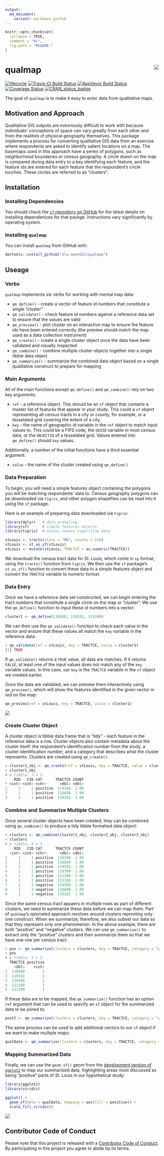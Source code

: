 ```yaml
---
output:
  md_document:
    variant: markdown_github
---
```


<!-- README.md is generated from README.Rmd. Please edit that file -->

```r
knitr::opts_chunk$set(
  collapse = TRUE,
  comment = "#>",
  fig.path = "README-"
)
```

# qualmap <img src="man/figures/qualmapLogo.png" align="right" />

[![lifecycle](https://img.shields.io/badge/lifecycle-maturing-blue.svg)](https://www.tidyverse.org/lifecycle/#maturing)
[![Travis-CI Build Status](https://travis-ci.org/slu-openGIS/qualmap.svg?branch=master)](https://travis-ci.org/slu-openGIS/qualmap)
[![AppVeyor Build Status](https://ci.appveyor.com/api/projects/status/github/slu-openGIS/qualmap?branch=master&svg=true)](https://ci.appveyor.com/project/slu-openGIS/qualmap)
[![Coverage Status](https://img.shields.io/codecov/c/github/slu-openGIS/qualmap/master.svg)](https://codecov.io/github/slu-openGIS/qualmap?branch=master)
[![CRAN_status_badge](http://www.r-pkg.org/badges/version/gateway)](https://cran.r-project.org/package=gateway)

The goal of `qualmap` is to make it easy to enter data from qualitative maps.

## Motivation and Approach

Qualitative GIS outputs are notoriously difficult to work with because individuals' conceptions of space can vary greatly from each other and from the realities of physical geography themselves. This package implements a process for converting qualitative GIS data from an exercise where respondents are asked to identify salient locations on a map. The basemaps used in this approach have a series of polygons, such as neighborhood boundaries or census geography. A circle drawn on the map is compared during data entry to a key identifying each feature, and the feature ids are entered for each feature that the respondent's cricle touches. These circles are referred to as "clusters".

## Installation
### Installing Dependencies

You should check the [`sf` repository on GitHub](https://github.com/r-spatial/sf) for the latest details on installing dependenices for that packge. Instructions vary significantly by operating system.

### Installing `qualmap` 

You can install `qualmap` from GitHub with:

```r
devtools::install_github("slu-openGIS/qualmap")
```

## Useage
### Verbs
`qualmap` implements six verbs for working with mental map data:

* `qm_define()` - create a vector of feature id numbers that constitute a single "cluster"
* `qm_validate()` - check feature id numbers against a reference data set to ensure that the values are valid
* `qm_preview()` - plot cluster on an interactive map to ensure the feature ids have been entered correctly (the preview should match the map used as a data collection instrument)
* `qm_create()` - create a single cluster object once the data have been validated and visually inspected
* `qm_combine()` - combine multiple cluster objects together into a single tibble data object
* `qm_summarize()` - summarize the combined data object based on a single qualitative construct to prepare for mapping

### Main Arguments
All of the main functions except `qm_define()` and `qm_combine()` rely on two key arguments:

* `ref` - a reference object. This should be an `sf` object that contains a master list of features that appear in your study. This could a `sf` object representing all census tracts in a city or county, for example, or a tesselated grid covering the extent of a city.
* `key` - the name of geographic id variable in the `ref` object to match input values to. This could be a FIPS code, the `GEOID` variable in most census data, or the `OBJECTID` of a tesselated grid. Values entered into `qm_define()` should `key` values.

Additionally, a number of the initial functions have a third essential argument:

* `value` - the name of the cluster created using `qm_define()`

### Data Preparation
To begin, you will need a simple features object containing the polygons you will be matching respondents' data to. Census geography polygons can be downloaded via `tigris`, and other polygon shapefiles can be read into `R` using the `sf` package. 

Here is an example of preparing data downloaded via `tigris`:

```r
library(dplyr)   # data wrangling
library(sf)      # simple features objects
library(tigris)  # access census tiger/line data

stLouis <- tracts(state = "MO", county = 510)
stLouis <- st_as_sf(stLouis)
stLouis <- mutate(stLouis, TRACTCE = as.numeric(TRACTCE))
```

We download the census tract data for St. Louis, which come in `sp` format, using the `tracts()` function from `tigris`. We then use the `sf` package's `st_as_sf()` function to convert these data to a simple features object and convert the `TRACTCE` variable to numeric format.

### Data Entry
Once we have a reference data set constructed, we can begin entering the tract numbers that constitute a single circle on the map or "cluster". We use the `qm_define()` function to input these id numbers into a vector:

```r
cluster1 <- qm_define(118600, 119101, 119300)
```

We can then use the `qm_validate()` function to check each value in the vector and ensure that these values all match the `key` variable in the reference data:

```r
> qm_validate(ref = stLouis, key = TRACTCE, value = cluster1)
[1] TRUE
```

If `qm_validate()` returns a `TRUE` value, all data are matches. If it returns `FALSE`, at least one of the input values does not match any of the `key` variable values. In this case, our `key` is the `TRACTCE` variable in the `sf` object we created earlier.

Once the data are validated, we can preview them interactively using `qm_preview()`, which will show the features identified in the given vector in red on the map:

```r
qm_preview(ref = stLouis, key = TRACTCE, value = cluster1)
```

![](/man/figures/previewMap.png)

### Create Cluster Object
A cluster object is tibble data frame that is "tidy" - each feature in the reference data is a row. Cluster objects also contain metadata about the cluster itself: the respondent's identification number from the study, a cluster identification number, and a category that describes what the cluster represents. Clusters are created using `qm_create()`:

```r
> cluster1_obj <- qm_create(ref = stLouis, key = TRACTCE, value = cluster1, rid = 1, cid = 1, category = "positive")
> cluster1_obj
# A tibble: 3 x 5
    RID   CID CAT      TRACTCE COUNT
* <int> <int> <chr>      <dbl> <dbl>
1     1     1 positive  119300  1.00
2     1     1 positive  118600  1.00
3     1     1 positive  119101  1.00
```

### Combine and Summarize Multiple Clusters
Once several cluster objects have been created, they can be combined using `qm_combine()` to produce a tidy tibble formatted data object: 

```r
> clusters <- qm_combine(cluster1_obj, cluster2_obj, cluster3_obj)
> clusters
# A tibble: 9 x 5
    RID   CID CAT      TRACTCE COUNT
  <int> <int> <chr>      <dbl> <dbl>
1     1     1 positive  119300  1.00
2     1     1 positive  118600  1.00
3     1     1 positive  119101  1.00
4     1     2 positive  119300  1.00
5     1     2 positive  121200  1.00
6     1     2 positive  121100  1.00
7     1     3 negative  119300  1.00
8     1     3 negative  118600  1.00
9     1     3 negative  119101  1.00
```

Since the same census tract appaers in multiple rows as part of different clusters, we need to summarize these data before we can map them. Part of `qualmap`'s opionated approach revolves around clusters represting only one construct. When we summarize, therefore, we also subset our data so that they represent only one phenomenon. In the above example, there are both "positive" and "negative" clusters. We can use `qm_summarize()` to extract only the "positive" clusters and then summarize them so that we have one row per census tract:

```r
> pos <- qm_summarize(clusters = clusters, key = TRACTCE, category = "positive")
> pos
# A tibble: 5 x 2
  TRACTCE positive
    <dbl>    <int>
1  118600        1
2  119101        1
3  119300        2
4  121100        1
5  121200        1
```

If these data are to be mapped, the `qm_summarize()` function has an option `ref` argument that can be used to specify an `sf` object for the summarized data to be joined to:

```r
posSf <- qm_summarize(clusters = clusters, key = TRACTCE, category = "positive", ref = stLouis)
```

The same process can be used to add additional vectors to our `sf` object if we want to make multiple maps:

```r
qualData <- qm_summarize(clusters = clusters, key = TRACTCE, category = "negative", ref = posSf)
```

### Mapping Summarized Data
Finally, we can use the `geom_sf()` geom from the [development version of `ggplot2`](https://github.com/tidyverse/ggplot2) to map our summarized data, highlighting areas most discussed as being "positive" parts of St. Louis in our hypothetical study:

```r
library(ggplot2)
library(viridis)

ggplot() + 
  geom_sf(data = qualData, mapping = aes(fill = positive)) + 
  scale_fill_viridis()
```

![](/man/figures/exampleMap.png)

## Contributor Code of Conduct
Please note that this project is released with a [Contributor Code of Conduct](CONDUCT.md). By participating in this project you agree to abide by its terms.
